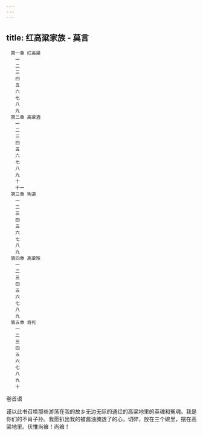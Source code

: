 ```yaml
---
---
---
```

title: 红高粱家族 - 莫言
---


```
　第一章 红高粱
　　一
　　二
　　三
　　四
　　五
　　六
　　七
　　八
　　九
　第二章 高粱酒
　　一
　　二
　　三
　　四
　　五
　　六
　　七
　　八
　　九
　　十
　　十一
　第三章 狗道
　　一
　　二
　　三
　　四
　　五
　　六
　　七
　　八
　　九
　第四章 高粱殡
　　一
　　二
　　三
　　四
　　五
　　六
　　七
　　八
　　九
　第五章 奇死
　　一
　　二
　　三
　　四
　　五
　　六
　　七
　　八
　　九
　　十
```




卷首语


谨以此书召唤那些游荡在我的故乡无边无际的通红的高粱地里的英魂和冤魂。我是你们的不肖子孙。我愿扒出我的被酱油腌透了的心，切碎，放在三个碗里，摆在高粱地里。伏惟尚飨！尚飨！